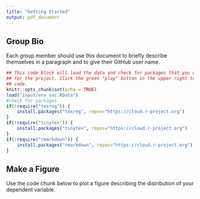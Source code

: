 ```yaml
---
title: "Getting Started"
output: pdf_document
---
```


## Group Bio

Each group member should use this document to briefly describe themselves in a paragraph and to give their GitHub user name.


```r
## This code block will load the data and check for packages that you will need
## for the project. Click the green "play" button in the upper right to run this
## code.
knitr::opts_chunk$set(echo = TRUE)
load("input/env_soc.RData")
#check for packages
if(!require("texreg")) {
    install.packages("texreg", repos="https://cloud.r-project.org")
}
if(!require("tinytex")) {
    install.packages("tinytex", repos="https://cloud.r-project.org")
}
if(!require("rmarkdown")) {
    install.packages("rmarkdown", repos="https://cloud.r-project.org")
}
```

## Make a Figure

Use the code chunk below to plot a figure describing the distribution of your dependent variable.

```r

```
